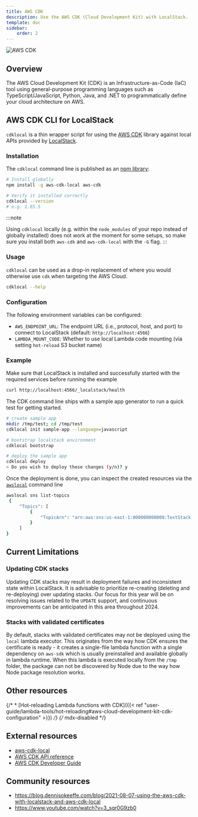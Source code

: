 ```yaml
---
title: AWS CDK
description: Use the AWS CDK (Cloud Development Kit) with LocalStack.
template: doc
sidebar:
    order: 2
---
```


![AWS CDK](public/images/aws/aws-cdk-logo.svg)

## Overview

The AWS Cloud Development Kit (CDK) is an Infrastructure-as-Code (IaC) tool using general-purpose programming languages such as TypeScript/JavaScript, Python, Java, and .NET to programmatically define your cloud architecture on AWS.

## AWS CDK CLI for LocalStack

`cdklocal` is a thin wrapper script for using the [AWS CDK](https://github.com/aws/aws-cdk) library against local APIs provided by [LocalStack](https://github.com/localstack/localstack).

### Installation

The `cdklocal` command line is published as an [npm library](https://www.npmjs.com/package/aws-cdk-local):

```bash
# Install globally
npm install -g aws-cdk-local aws-cdk

# Verify it installed correctly
cdklocal --version
# e.g. 1.65.5
```

:::note

Using `cdklocal` locally (e.g. within the `node_modules` of your repo instead of globally installed) does not work at the moment for some setups, so make sure you install both `aws-cdk` and `aws-cdk-local` with the `-G` flag.
:::

### Usage

`cdklocal` can be used as a drop-in replacement of where you would otherwise use `cdk` when targeting the AWS Cloud.

```bash
cdklocal --help
```

### Configuration

The following environment variables can be configured:

* `AWS_ENDPOINT_URL`: The endpoint URL (i.e., protocol, host, and port) to connect to LocalStack (default: `http://localhost:4566`)
* `LAMBDA_MOUNT_CODE`: Whether to use local Lambda code mounting (via setting `hot-reload` S3 bucket name)

### Example

Make sure that LocalStack is installed and successfully started with the required services before running the example

```bash
curl http://localhost:4566/_localstack/health
```

The CDK command line ships with a sample app generator to run a quick test for getting started.

```bash
# create sample app
mkdir /tmp/test; cd /tmp/test
cdklocal init sample-app --language=javascript

# bootstrap localstack environment
cdklocal bootstrap

# deploy the sample app
cdklocal deploy
> Do you wish to deploy these changes (y/n)? y
```

Once the deployment is done, you can inspect the created resources via the [`awslocal`](https://github.com/localstack/awscli-local) command line

```bash
awslocal sns list-topics
 {
     "Topics": [
         {
             "TopicArn": "arn:aws:sns:us-east-1:000000000000:TestStack-TestTopic339EC197-79F43WWCCS4Z"
         }
     ]
}
```

## Current Limitations

### Updating CDK stacks

Updating CDK stacks may result in deployment failures and inconsistent state within LocalStack.
It is advisable to prioritize re-creating (deleting and re-deploying) over updating stacks.
Our focus for this year will be on resolving issues related to the `UPDATE` support, and continuous improvements can be anticipated in this area throughout 2024.

### Stacks with validated certificates

By default, stacks with validated certificates may not be deployed using the `local` lambda executor.
This originates from the way how CDK ensures the certificate is ready - it creates a single-file lambda function with a single dependency on `aws-sdk` which is usually preinstalled and available globally in lambda runtime.
When this lambda is executed locally from the `/tmp` folder, the package can not be discovered by Node due to the way how Node package resolution works.

## Other resources

{/* * [Hot-reloading Lambda functions with CDK]({{< ref "user-guide/lambda-tools/hot-reloading#aws-cloud-development-kit-cdk-configuration" >}}) */} {/* mdx-disabled */}

## External resources

* [aws-cdk-local](https://github.com/localstack/aws-cdk-local)
* [AWS CDK API reference](https://docs.aws.amazon.com/cdk/api/latest/docs/aws-construct-library.html)
* [AWS CDK Developer Guide](https://docs.aws.amazon.com/cdk/latest/guide/home.html)

## Community resources

* https://blog.dennisokeeffe.com/blog/2021-08-07-using-the-aws-cdk-with-localstack-and-aws-cdk-local
* https://www.youtube.com/watch?v=3_sqr0G9zb0